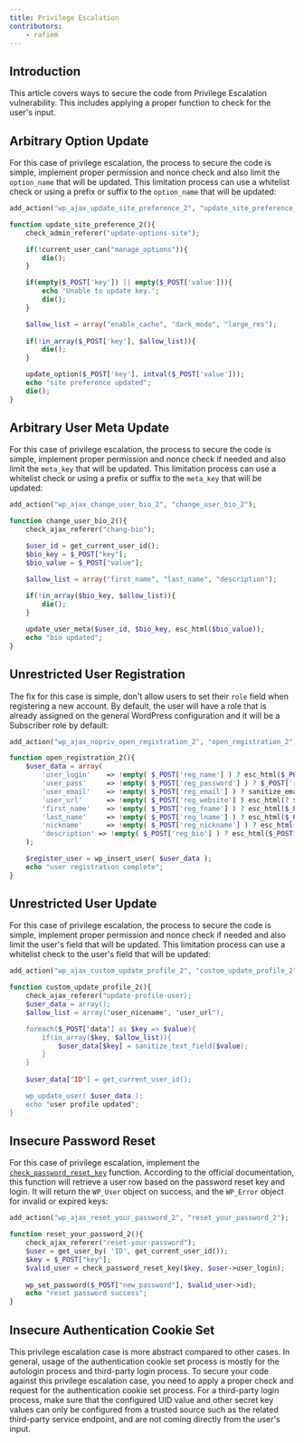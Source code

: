 ```yaml
---
title: Privilege Escalation
contributors:
    - rafiem
---
```




## Introduction

This article covers ways to secure the code from Privilege Escalation vulnerability. This includes applying a proper function to check for the user's input.

<LinkCard
  title="Learn more about Privilege Escalation"
  href="/academy/wordpress/vulnerabilities/privilege-escalation/"
/>

## Arbitrary Option Update

For this case of privilege escalation, the process to secure the code is simple, implement proper permission and nonce check and also limit the `option_name` that will be updated. This limitation process can use a whitelist check or using a prefix or suffix to the `option_name` that will be updated:

```php
add_action("wp_ajax_update_site_preference_2", "update_site_preference_2");

function update_site_preference_2(){
    check_admin_referer("update-options-site");

    if(!current_user_can("manage_options")){
        die();
    }

    if(empty($_POST['key']) || empty($_POST['value'])){
        echo 'Unable to update key.';
        die();
    }

    $allow_list = array("enable_cache", "dark_mode", "large_res");
    
    if(!in_array($_POST['key'], $allow_list)){
        die();
    }

    update_option($_POST['key'], intval($_POST['value']));
    echo "site preference updated";
    die();
}
```

## Arbitrary User Meta Update

For this case of privilege escalation, the process to secure the code is simple, implement proper permission and nonce check if needed and also limit the `meta_key` that will be updated. This limitation process can use a whitelist check or using a prefix or suffix to the `meta_key` that will be updated:

```php
add_action("wp_ajax_change_user_bio_2", "change_user_bio_2");

function change_user_bio_2(){
    check_ajax_referer("chang-bio");

    $user_id = get_current_user_id();
    $bio_key = $_POST["key"];
    $bio_value = $_POST["value"];

    $allow_list = array("first_name", "last_name", "description");
    
    if(!in_array($bio_key, $allow_list)){
        die();
    }

    update_user_meta($user_id, $bio_key, esc_html($bio_value));
    echo "bio updated";
}
```

## Unrestricted User Registration

The fix for this case is simple, don't allow users to set their `role` field when registering a new account. By default, the user will have a role that is already assigned on the general WordPress configuration and it will be a Subscriber role by default:

```php
add_action("wp_ajax_nopriv_open_registration_2", "open_registration_2");

function open_registration_2(){
    $user_data = array(
        'user_login'    => !empty( $_POST['reg_name'] ) ? esc_html($_POST['reg_name']): "",
        'user_pass'     => !empty( $_POST['reg_password'] ) ? $_POST['reg_password']: "",
        'user_email'    => !empty( $_POST['reg_email'] ) ? sanitize_email($_POST['reg_email']): "",
        'user_url'      => !empty( $_POST['reg_website'] ) esc_html(? $_POST['reg_website']): "",
        'first_name'    => !empty( $_POST['reg_fname'] ) ? esc_html($_POST['reg_fname']): "",
        'last_name'     => !empty( $_POST['reg_lname'] ) ? esc_html($_POST['reg_lname']): "",
        'nickname'      => !empty( $_POST['reg_nickname'] ) ? esc_html($_POST['reg_nickname']): "",
        'description' => !empty( $_POST['reg_bio'] ) ? esc_html($_POST['reg_bio'])  : "",
    );    

    $register_user = wp_insert_user( $user_data );
    echo "user registration complete";
}
```

## Unrestricted User Update

For this case of privilege escalation, the process to secure the code is simple, implement proper permission and nonce check if needed and also limit the user's field that will be updated. This limitation process can use a whitelist check to the user's field that will be updated:

```php
add_action("wp_ajax_custom_update_profile_2", "custom_update_profile_2");

function custom_update_profile_2(){
    check_ajax_referer("update-profile-user);
    $user_data = array();
    $allow_list = array("user_nicename", "user_url");

    foreach($_POST["data"] as $key => $value){
        if(in_array($key, $allow_list)){
            $user_data[$key] = sanitize_text_field($value);
        }
    }
    
    $user_data["ID"] = get_current_user_id();

    wp_update_user( $user_data );
    echo "user profile updated";
}
```

## Insecure Password Reset

For this case of privilege escalation, implement the [`check_password_reset_key`](https://developer.wordpress.org/reference/functions/check_password_reset_key/) function. According to the official documentation, this function will retrieve a user row based on the password reset key and login. It will return the `WP_User` object on success, and the `WP_Error` object for invalid or expired keys:

```php
add_action("wp_ajax_reset_your_password_2", "reset_your_password_2");

function reset_your_password_2(){
    check_ajax_referer("reset-your-password");
    $user = get_user_by( 'ID', get_current_user_id());
    $key = $_POST["key"];
    $valid_user = check_password_reset_key($key, $user->user_login);
    
    wp_set_password($_POST["new_password"], $valid_user->id);
    echo "reset password success";
}
```

## Insecure Authentication Cookie Set

This privilege escalation case is more abstract compared to other cases. In general, usage of the authentication cookie set process is mostly for the autologin process and third-party login process. To secure your code against this privilege escalation case, you need to apply a proper check and request for the authentication cookie set process. For a third-party login process, make sure that the configured UID value and other secret key values can only be configured from a trusted source such as the related third-party service endpoint, and are not coming directly from the user's input.
